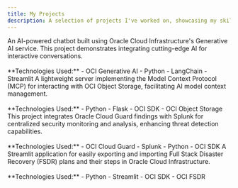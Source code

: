 ```yaml
---
title: My Projects
description: A selection of projects I've worked on, showcasing my skills in cloud, AI, and automation.
---
```


<CardGroup cols={2}>
  <Card 
    title="OCI Generative AI Chatbot" 
    icon="robot" 
    href="https://github.com/mukundmurali-mm/OciGenAiChatbotstall"
    img="https://via.placeholder.com/350x150?text=OCI+GenAI+Chatbot">
    An AI-powered chatbot built using Oracle Cloud Infrastructure's Generative AI service. This project demonstrates integrating cutting-edge AI for interactive conversations.
    <br /><br />
    **Technologies Used:**
    - OCI Generative AI
    - Python
    - LangChain
    - Streamlit
  </Card>
  <Card 
    title="Simple MCP Server for OCI Object Storage" 
    icon="server" 
    href="https://github.com/mukundmurali-mm/MCP"
    img="https://via.placeholder.com/350x150?text=MCP+Server+for+OCI">
    A lightweight server implementing the Model Context Protocol (MCP) for interacting with OCI Object Storage, facilitating AI model context management.
    <br /><br />
    **Technologies Used:**
    - Python
    - Flask
    - OCI SDK
    - OCI Object Storage
  </Card>
  <Card 
    title="OCI Cloud Guard & Splunk Integration" 
    icon="shield-alt" 
    href="https://github.com/mukundmurali-mm/Cloud_Guard_Splunk"
    img="https://via.placeholder.com/350x150?text=Cloud+Guard+Splunk+Integration">
    This project integrates Oracle Cloud Guard findings with Splunk for centralized security monitoring and analysis, enhancing threat detection capabilities.
    <br /><br />
    **Technologies Used:**
    - OCI Cloud Guard
    - Splunk
    - Python
    - OCI SDK
  </Card>
  <Card 
    title="OCI FSDR Plan Management Tool" 
    icon="file-export" 
    href="https://github.com/mukundmurali-mm/streamlit-FSDR-Plans"
    img="https://via.placeholder.com/350x150?text=OCI+FSDR+Tool">
    A Streamlit application for easily exporting and importing Full Stack Disaster Recovery (FSDR) plans and their steps in Oracle Cloud Infrastructure.
    <br /><br />
    **Technologies Used:**
    - Python
    - Streamlit
    - OCI SDK
    - OCI FSDR
  </Card>
</CardGroup>


